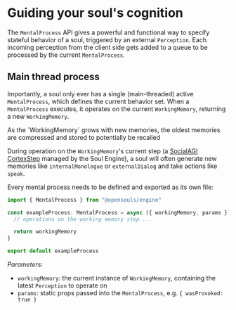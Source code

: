 # Guiding your soul's cognition

The `MentalProcess` API gives a powerful and functional way to specify stateful behavior of a soul, triggered by an external `Perception`. Each incoming perception from the client side gets added to a queue to be processed by the current `MentalProcess`.

## Main thread process

Importantly, a soul only ever has a single (main-threaded) active `MentalProcess`, which defines the current behavior set. When a `MentalProcess` executes, it operates on the current `WorkingMemory`, returning a new `WorkingMemory`.

 
<Callout type="info" emoji="ℹ️">
As the `WorkingMemory` grows with new memories, the oldest memories are compressed and stored to potentially be recalled
</Callout>

During operation on the `WorkingMemory`'s current step (a [SocialAGI CortexStep](https://www.socialagi.dev/CortexStep/intro) managed by the Soul Engine), a soul will often generate new memories like `internalMonologue` or `externalDialog` and take actions like `speak`.

Every mental process needs to be defined and exported as its own file:

```typescript filename="mentalProcesses/exampleProcess.ts"
import { MentalProcess } from "@opensouls/engine"

const exampleProcess: MentalProcess = async ({ workingMemory, params }) => {
  // operations on the working memory step ...

  return workingMemory
}

export default exampleProcess
```

*Parameters*:
- `workingMemory`: the current instance of `WorkingMemory`, containing the latest `Perception` to operate on
- `params`: static props passed into the `MentalProcess`, e.g. `{ wasProvoked: true }`
